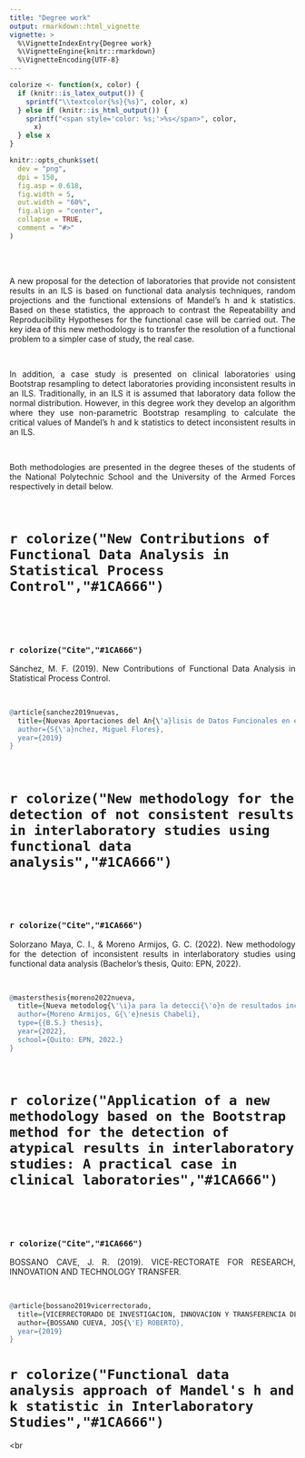 ```yaml
---
title: "Degree work"
output: rmarkdown::html_vignette
vignette: >
  %\VignetteIndexEntry{Degree work}
  %\VignetteEngine{knitr::rmarkdown}
  %\VignetteEncoding{UTF-8}
---
```


```r
colorize <- function(x, color) {
  if (knitr::is_latex_output()) {
    sprintf("\\textcolor{%s}{%s}", color, x)
  } else if (knitr::is_html_output()) {
    sprintf("<span style='color: %s;'>%s</span>", color,
      x)
  } else x
}
```
```r
knitr::opts_chunk$set(
  dev = "png",
  dpi = 150,
  fig.asp = 0.618,
  fig.width = 5,
  out.width = "60%",
  fig.align = "center",
  collapse = TRUE,
  comment = "#>"
)
```
<br>
<br>

<p style="text-align:justify;"> A new proposal for the detection of laboratories that provide not consistent results in an ILS is based on functional data analysis techniques, random projections and the functional extensions of Mandel's h and k statistics. Based on these statistics, the approach to contrast the Repeatability and Reproducibility Hypotheses for the functional case will be carried out. The key idea of this new methodology is to transfer the resolution of a functional problem to a simpler case of study, the real case.</p>

<br>

<p style="text-align:justify;"> In addition, a case study is presented on clinical laboratories using Bootstrap resampling to detect laboratories providing inconsistent results in an ILS. Traditionally, in an ILS it is assumed that laboratory data follow the normal distribution. However, in this degree work they develop an algorithm where they use non-parametric Bootstrap resampling to calculate the critical values of Mandel's h and k statistics to detect inconsistent results in an ILS.</p>

<br>

<p style="text-align:justify;">Both methodologies are presented in the degree theses of the students of the National Polytechnic School and the University of the Armed Forces respectively in detail below.</p>

<br>

# `r colorize("New Contributions of Functional Data Analysis in Statistical Process Control","#1CA666")`
<br>

<object data="Thesis/199451588.pdf" width=775, height=550></object>

<br>

### `r colorize("Cite","#1CA666")`

<p style="text-align:justify;">Sánchez, M. F. (2019). New Contributions of Functional Data Analysis in Statistical Process Control.</p>

<br>

```r
@article{sanchez2019nuevas,
  title={Nuevas Aportaciones del An{\'a}lisis de Datos Funcionales en el Control Estad{\i}stico de Procesos},
  author={S{\'a}nchez, Miguel Flores},
  year={2019}
}
```
<br>



# `r colorize("New methodology for the detection of not consistent results in interlaboratory studies using functional data analysis","#1CA666")`

<br>

<object data="Thesis/génesis_moreno_y_cristian_solórzano_-_trabajo_con_correciones.pdf" width=775, height=550></object>

<br>

### `r colorize("Cite","#1CA666")`

<p style="text-align:justify;">Solorzano Maya, C. I., & Moreno Armijos, G. C. (2022). New methodology for the detection of inconsistent results in interlaboratory studies using functional data analysis (Bachelor's thesis, Quito: EPN, 2022).</p>

<br>

```r
@mastersthesis{moreno2022nueva,
  title={Nueva metodolog{\'\i}a para la detecci{\'o}n de resultados inconsistentes en estudios interlaboratorios utilizando an{\'a}lisis de datos funcionales.},
  author={Moreno Armijos, G{\'e}nesis Chabeli},
  type={{B.S.} thesis},
  year={2022},
  school={Quito: EPN, 2022.}
}
```

<br>

# `r colorize("Application of a new methodology based on the Bootstrap method for the detection of atypical results in interlaboratory studies: A practical case in clinical laboratories","#1CA666")`

<br>

<object data="Thesis/T-ESPE.pdf" width=775, height=550></object>

<br>

### `r colorize("Cite","#1CA666")`

<p style="text-align:justify;">BOSSANO CAVE, J. R. (2019). VICE-RECTORATE FOR RESEARCH, INNOVATION AND TECHNOLOGY TRANSFER.</p>

<br>

```r
@article{bossano2019vicerrectorado,
  title={VICERRECTORADO DE INVESTIGACION, INNOVACION Y TRANSFERENCIA DE TECNOLOGIA},
  author={BOSSANO CUEVA, JOS{\'E} ROBERTO},
  year={2019}
}
```

# `r colorize("Functional data analysis approach of Mandel's h and k statistic in Interlaboratory Studies","#1CA666")`

<object data="Articles/(2017)Cap.pdf" width=775, height=550></object>

<br



